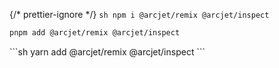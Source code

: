 
{/* prettier-ignore */}
<SelectableContent client:load syncKey="packageManager">
  <Fragment slot="npm">
    ```sh
    npm i @arcjet/remix @arcjet/inspect
    ```
    </Fragment>
  <Fragment slot="pnpm">
  ```sh
  pnpm add @arcjet/remix @arcjet/inspect
  ```
  </Fragment>
  <Fragment slot="yarn">
  ```sh
  yarn add @arcjet/remix @arcjet/inspect
  ```
  </Fragment>
</SelectableContent>
